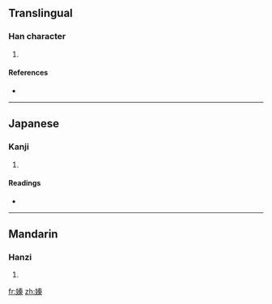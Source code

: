 ==Translingual==

===Han character===
{{Han char|rn=38|rad=女|as=10|sn=13|four=4549<sub>4</sub>|canj=女手大木 (VQKD)}}

# {{defn|Han|sort=女10}}

====References====
* {{Han ref|kx=0268.320|dkj=06601|hdz=21070.070|uh=5AC0|ud=23232|bh=DD41|bd=56641}}

----

==Japanese==

===Kanji===
{{ja-kanji|grade=|rs=女10}}

# {{defn|Japanese}}

====Readings====
* {{ja-readings|on=[[しん]] (shin), [[じん]] (jin)|kun=}}

----

==Mandarin==

===Hanzi===
{{cmn-hanzi|pin=[[piāo]] ([[piao1]]), [[piáo]] ([[piao2]]), [[qín]] ([[qin2]])|wg=p'iao<sup>1</sup>, p'iao<sup>2</sup>, ch'in<sup>2</sup>}}

# {{defn|Mandarin}}

[[fr:嫀]]
[[zh:嫀]]